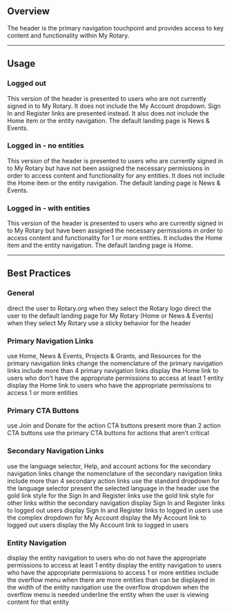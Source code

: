 
## Overview

The header is the primary navigation touchpoint and provides access to key content and functionality within My Rotary.

___

## Usage

### Logged out

This version of the header is presented to users who are not currently signed in to My Rotary. It does not include the My Account dropdown. Sign In and Register links are presented instead. It also does not include the Home item or the entity navigation. The default landing page is News & Events.

<div class="mb-32">
  <LoggedOutHeader />
</div>

### Logged in - no entities

This version of the header is presented to users who are currently signed in to My Rotary but have not been assigned the necessary permissions in order to access content and functionality for any entities. It does not include the Home item or the entity navigation. The default landing page is News & Events.

<div class="mb-32">
  <NoEntitiesHeader />
</div>

### Logged in - with entities

This version of the header is presented to users who are currently signed in to My Rotary but have been assigned the necessary permissions in order to access content and functionality for 1 or more entities. It includes the Home item and the entity navigation. The default landing page is Home.

<div class="mb-32">
  <MainHeader />
</div>

___

## Best Practices

### General

<DosDonts>
  <Do>direct the user to Rotary.org when they select the Rotary logo</Do>
  <Do>direct the user to the default landing page for My Rotary (Home or News & Events) when they select My Rotary</Do>
  <Dont>use a sticky behavior for the header</Dont>
</DosDonts>

### Primary Navigation Links

<DosDonts>
  <Do>use Home, News & Events, Projects & Grants, and Resources for the primary navigation links</Do>
  <Dont>change the nomenclature of the primary navigation links</Dont>
  <Dont>include more than 4 primary navigation links</Dont>
  <Dont>display the Home link to users who don’t have the appropriate permissions to access at least 1 entity</Dont>
  <Do>display the Home link to users who have the appropriate permissions to access 1 or more entities</Do>
</DosDonts>

### Primary CTA Buttons

<DosDonts>
  <Do>use Join and Donate for the action CTA buttons</Do>
  <Dont>present more than 2 action CTA buttons</Dont>
  <Dont>use the primary CTA buttons for actions that aren’t critical</Dont>
</DosDonts>

### Secondary Navigation Links

<DosDonts>
  <Do>use the language selector, Help, and account actions for the secondary navigation links</Do>
  <Dont>change the nomenclature of the secondary navigation links</Dont>
  <Dont>include more than 4 secondary action links</Dont>
  <Do>use the standard dropdown for the language selector</Do>
  <Do>present the selected language in the header</Do>
  <Do>use the gold link style for the Sign In and Register links</Do>
  <Dont>use the gold link style for other links within the secondary navigation</Dont>
  <Do>display Sign In and Register links to logged out users</Do>
  <Dont>display Sign In and Register links to logged in users</Dont>
  <Do>use the complex dropdown for My Account</Do>
  <Dont>display the My Account link to logged out users</Dont>
  <Do>display the My Account link to logged in users</Do>
</DosDonts>

### Entity Navigation

<DosDonts>
  <Dont>display the entity navigation to users who do not have the appropriate permissions to access at least 1 entity</Dont>
  <Do>display the entity navigation to users who have the appropriate permissions to access 1 or more entities</Do>
  <Do>include the overflow menu when there are more entities than can be displayed in the width of the entity navigation</Do>
  <Do>use the overflow dropdown when the overflow menu is needed</Do>
  <Do>underline the entity when the user is viewing content for that entity</Do>
</DosDonts>

